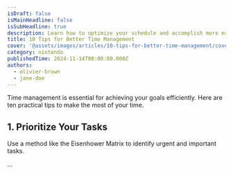 ```yaml
---
isDraft: false
isMainHeadline: false
isSubHeadline: true
description: Learn how to optimize your schedule and accomplish more each day.
title: 10 Tips for Better Time Management
cover: '@assets/images/articles/10-tips-for-better-time-management/cover.avif'
category: nintendo
publishedTime: 2024-11-14T00:00:00.000Z
authors:
  - olivier-brown
  - jane-doe
---
```

Time management is essential for achieving your goals efficiently. Here are ten practical tips to make the most of your time.

## 1. Prioritize Your Tasks

Use a method like the Eisenhower Matrix to identify urgent and important tasks.

...
